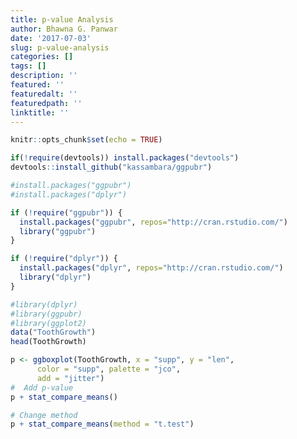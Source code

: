 ```yaml
---
title: p-value Analysis
author: Bhawna G. Panwar
date: '2017-07-03'
slug: p-value-analysis
categories: []
tags: []
description: ''
featured: ''
featuredalt: ''
featuredpath: ''
linktitle: ''
---
```


```r
knitr::opts_chunk$set(echo = TRUE)
```

```r
if(!require(devtools)) install.packages("devtools")
devtools::install_github("kassambara/ggpubr")
```


```r
#install.packages("ggpubr")
#install.packages("dplyr")

if (!require("ggpubr")) {
  install.packages("ggpubr", repos="http://cran.rstudio.com/") 
  library("ggpubr")
}

if (!require("dplyr")) {
  install.packages("dplyr", repos="http://cran.rstudio.com/") 
  library("dplyr")
}

```

```r
#library(dplyr)
#library(ggpubr)
#library(ggplot2)
data("ToothGrowth")
head(ToothGrowth)
```

```r
p <- ggboxplot(ToothGrowth, x = "supp", y = "len",
      color = "supp", palette = "jco",
      add = "jitter")
#  Add p-value
p + stat_compare_means()

# Change method
p + stat_compare_means(method = "t.test")
```

